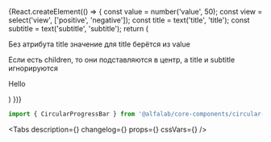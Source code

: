 


<Meta
    title='Компоненты/CircularProgressBar'
    component={CircularProgressBar}
/>


<!-- Canvas -->

<Story name='CircularProgressBar'>
    {React.createElement(() => {
        const value = number('value', 50);
        const view = select('view', ['positive', 'negative']);
        const title = text('title', 'title');
        const subtitle = text('subtitle', 'subtitle');
        return (
            <React.Fragment>
                <CircularProgressBar
                    value={value}
                    view={view}
                    title={title}
                    subtitle={subtitle}
                    size={select('size', ['s', 'm', 'l'], 'm')}
                />
                <p>Без атрибута title значение для title берётся из value</p>
                <CircularProgressBar
                    value={value}
                    view={view}
                    subtitle={subtitle}
                    size='l'
                />
                <p>Если есть children, то они подставляются в центр, а title и subtitle игнорируются</p>
                <CircularProgressBar
                    value={value}
                    view={view}
                    title={title}
                    subtitle={subtitle}
                    size='l'
                >
                    <p>Hello</p>
                </CircularProgressBar>
            </React.Fragment>
        )
    })}
</Story>


<!-- Docs -->

<ComponentHeader
    name='CircularProgressBar'
    version={version}
    package='@alfalab/core-components/circular-progress-bar'
    stage={2}
/>

```jsx
import { CircularProgressBar } from '@alfalab/core-components/circular-progress-bar';
```

<Tabs
    description={<Description />}
    changelog={<Changelog />}
    props={<Props of={CircularProgressBar} />}
    cssVars={<CssVars css={styles} />}
/>
